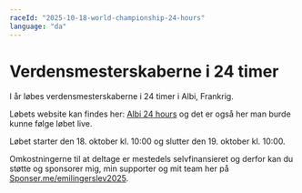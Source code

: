 ```yaml
---
raceId: "2025-10-18-world-championship-24-hours"
language: "da"
---
```


# Verdensmesterskaberne i 24 timer

I år løbes verdensmesterskaberne i 24 timer i Albi, Frankrig.

Løbets website kan findes her: [Albi 24 hours](https://www.albi24h.fr/)
og det er også her man burde kunne følge løbet live.

Løbet starter den 18. oktober kl. 10:00 og slutter den 19. oktober kl. 10:00.

Omkostningerne til at deltage er mestedels selvfinansieret og derfor kan du støtte og sponsorer mig, min supporter og mit team her på [Sponser.me/emilingerslev2025](https://sponsor.me/emilingerslev2025).

